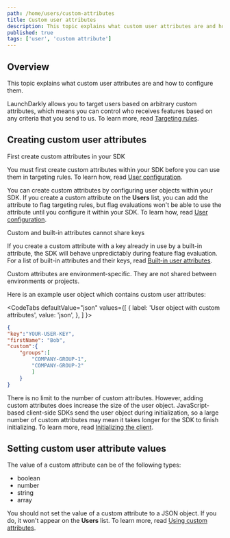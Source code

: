 ```yaml
---
path: /home/users/custom-attributes
title: Custom user attributes
description: This topic explains what custom user attributes are and how to configure them.
published: true
tags: ['user', 'custom attribute']
---
```


## Overview

This topic explains what custom user attributes are and how to configure them.

LaunchDarkly allows you to target users based on arbitrary custom attributes, which means you can control who receives features based on any criteria that you send to us. To learn more, read [Targeting rules](/home/flags/targeting-rules).

## Creating custom user attributes

<Callout intent="warning">
<CalloutTitle>First create custom attributes in your SDK</CalloutTitle>
<CalloutDescription>

You must first create custom attributes within your SDK before you can use them in targeting rules. To learn how, read [User configuration](/sdk/features/user-config).

</CalloutDescription>
</Callout>

You can create custom attributes by configuring user objects within your SDK. If you create a custom attribute on the <strong>Users</strong> list, you can add the attribute to flag targeting rules, but flag evaluations won't be able to use the attribute until you configure it within your SDK. To learn how, read [User configuration](/sdk/features/user-config).

<Callout intent="alert">
<CalloutTitle>Custom and built-in attributes cannot share keys</CalloutTitle>
<CalloutDescription>

If you create a custom attribute with a key already in use by a built-in attribute, the SDK will behave unpredictably during feature flag evaluation. For a list of built-in attributes and their keys, read [Built-in user attributes](/home/users/built-in-attributes).

</CalloutDescription>
</Callout>

Custom attributes are environment-specific. They are not shared between environments or projects.

Here is an example user object which contains custom user attributes:

<CodeTabs
  defaultValue="json"
  values={[
    { label: 'User object with custom attributes', value: 'json', },
  ]
}>
<CodeTabItem value="json">

```json
{
"key":"YOUR-USER-KEY",
"firstName": "Bob",
"custom":{
	"groups":[
		"COMPANY-GROUP-1",
		"COMPANY-GROUP-2"
		]
	}
}
```

</CodeTabItem>
</CodeTabs>

There is no limit to the number of custom attributes. However, adding custom attributes does increase the size of the user object. JavaScript-based client-side SDKs send the user object during initialization, so a large number of custom attributes may mean it takes longer for the SDK to finish initializing. To learn more, read [Initializing the client](/sdk/client-side/javascript#initializing-the-client).

## Setting custom user attribute values

The value of a custom attribute can be of the following types:

* boolean
* number
* string
* array

You should not set the value of a custom attribute to a JSON object. If you do, it won't appear on the **Users** list. To learn more, read [Using custom attributes](/sdk/concepts/flag-types#using-custom-attributes).

